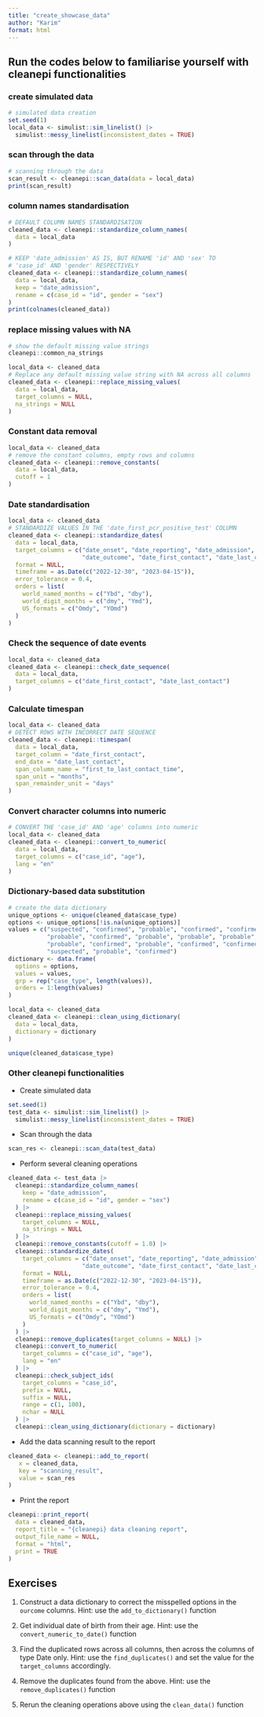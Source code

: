 ```yaml
---
title: "create_showcase_data"
author: "Karim"
format: html
---
```


## Run the codes below to familiarise yourself with cleanepi functionalities

### create simulated data

```r
# simulated data creation
set.seed(1)
local_data <- simulist::sim_linelist() |>
  simulist::messy_linelist(inconsistent_dates = TRUE)
```

### scan through the data

```r
# scanning through the data
scan_result <- cleanepi::scan_data(data = local_data)
print(scan_result)
```

### column names standardisation

```r
# DEFAULT COLUMN NAMES STANDARDISATION
cleaned_data <- cleanepi::standardize_column_names(
  data = local_data
)

# KEEP 'date_admission' AS IS, BUT RENAME 'id' AND 'sex' TO
# 'case_id' AND 'gender' RESPECTIVELY
cleaned_data <- cleanepi::standardize_column_names(
  data = local_data,
  keep = "date_admission",
  rename = c(case_id = "id", gender = "sex")
)
print(colnames(cleaned_data))
```

### replace missing values with NA

```r
# show the default missing value strings
cleanepi::common_na_strings
```

```r
local_data <- cleaned_data
# Replace any default missing value string with NA across all columns
cleaned_data <- cleanepi::replace_missing_values(
  data = local_data,
  target_columns = NULL,
  na_strings = NULL
)
```

### Constant data removal

```r
local_data <- cleaned_data
# remove the constant columns, empty rows and columns
cleaned_data <- cleanepi::remove_constants(
  data = local_data,
  cutoff = 1
)
```

### Date standardisation

```r
local_data <- cleaned_data
# STANDARDIZE VALUES IN THE 'date_first_pcr_positive_test' COLUMN
cleaned_data <- cleanepi::standardize_dates(
  data = local_data,
  target_columns = c("date_onset", "date_reporting", "date_admission",
                     "date_outcome", "date_first_contact", "date_last_contact"),
  format = NULL,
  timeframe = as.Date(c("2022-12-30", "2023-04-15")),
  error_tolerance = 0.4,
  orders = list(
    world_named_months = c("Ybd", "dby"),
    world_digit_months = c("dmy", "Ymd"),
    US_formats = c("Omdy", "YOmd")
  )
)
```

### Check the sequence of date events

```r
local_data <- cleaned_data
cleaned_data <- cleanepi::check_date_sequence(
  data = local_data,
  target_columns = c("date_first_contact", "date_last_contact")
)
```

### Calculate timespan {.scrollable}

```r
local_data <- cleaned_data
# DETECT ROWS WITH INCORRECT DATE SEQUENCE
cleaned_data <- cleanepi::timespan(
  data = local_data,
  target_column = "date_first_contact", 
  end_date = "date_last_contact",
  span_column_name = "first_to_last_contact_time",
  span_unit = "months",
  span_remainder_unit = "days"
)
```

### Convert character columns into numeric 

```r
# CONVERT THE 'case_id' AND 'age' columns into numeric
local_data <- cleaned_data
cleaned_data <- cleanepi::convert_to_numeric(
  data = local_data,
  target_columns = c("case_id", "age"),
  lang = "en"
)
```

### Dictionary-based data substitution

```r
# create the data dictionary
unique_options <- unique(cleaned_data$case_type)
options <- unique_options[!is.na(unique_options)]
values = c("suspected", "confirmed", "probable", "confirmed", "confirmed",
           "probable", "confirmed", "probable", "probable", "probable",
           "probable", "confirmed", "probable", "confirmed", "confirmed",
           "suspected", "probable", "confirmed")
dictionary <- data.frame(
  options = options,
  values = values,
  grp = rep("case_type", length(values)),
  orders = 1:length(values)
)

local_data <- cleaned_data
cleaned_data <- cleanepi::clean_using_dictionary(
  data = local_data,
  dictionary = dictionary
)

unique(cleaned_data$case_type)
```

### Other cleanepi functionalities {.scrollable}

* Create simulated data

```r
set.seed(1)
test_data <- simulist::sim_linelist() |>
  simulist::messy_linelist(inconsistent_dates = TRUE)
```

* Scan through the data

```r
scan_res <- cleanepi::scan_data(test_data)
```

* Perform several cleaning operations

```r
cleaned_data <- test_data |>
  cleanepi::standardize_column_names(
    keep = "date_admission",
    rename = c(case_id = "id", gender = "sex")
  ) |>
  cleanepi::replace_missing_values(
    target_columns = NULL,
    na_strings = NULL
  ) |>
  cleanepi::remove_constants(cutoff = 1.0) |>
  cleanepi::standardize_dates(
    target_columns = c("date_onset", "date_reporting", "date_admission",
                     "date_outcome", "date_first_contact", "date_last_contact"),
    format = NULL,
    timeframe = as.Date(c("2022-12-30", "2023-04-15")),
    error_tolerance = 0.4,
    orders = list(
      world_named_months = c("Ybd", "dby"),
      world_digit_months = c("dmy", "Ymd"),
      US_formats = c("Omdy", "YOmd")
    )
  ) |>
  cleanepi::remove_duplicates(target_columns = NULL) |>
  cleanepi::convert_to_numeric(
    target_columns = c("case_id", "age"),
    lang = "en"
  ) |>
  cleanepi::check_subject_ids(
    target_columns = "case_id",
    prefix = NULL,
    suffix = NULL,
    range = c(1, 100),
    nchar = NULL
  ) |>
  cleanepi::clean_using_dictionary(dictionary = dictionary)
```

* Add the data scanning result to the report

```r
cleaned_data <- cleanepi::add_to_report(
   x = cleaned_data,
   key = "scanning_result",
   value = scan_res
)
```

* Print the report

```r
cleanepi::print_report(
  data = cleaned_data,
  report_title = "{cleanepi} data cleaning report",
  output_file_name = NULL,
  format = "html",
  print = TRUE
)
```

## Exercises

1. Construct a data dictionary to correct the misspelled options in the `ourcome`
columns. Hint: use the `add_to_dictionary()` function

2. Get individual date of birth from their age. Hint: use the
`convert_numeric_to_date()` function

3. Find the duplicated rows across all columns, then across the columns of type
Date only. Hint: use the `find_duplicates()` and set the value for the
`target_columns` accordingly.

4. Remove the duplicates found from the above. Hint: use the `remove_duplicates()`
function

5. Rerun the cleaning operations above using the `clean_data()` function
